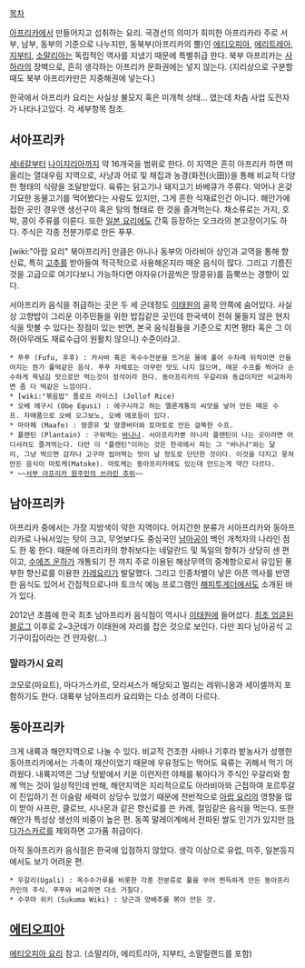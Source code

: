 [[목차]]

[[아프리카]]에서 만들어지고 섭취하는 요리. 
국경선의 의미가 희미한 아프리카라 주로 서부, 남부, 동부의 기준으로 나누지만, 동북부(아프리카의 뿔)인 [[에티오피아]], [[에리트레아]], [[지부티]], [[소말리아]]는 독립적인 역사를 지냈기 때문에 특별취급 한다. 북부 아프리카는 [[사하라]]의 장벽으로, 흔히 생각하는 아프리카 문화권에는 넣지 않는다. (지리상으로 구분할때도 북부 아프리카만은 지중해권에 넣는다.)

한국에서 아프리카 요리는 사실상 불모지 혹은 미개척 상태... 였는데 차츰 사업 도전자가 나타나고있다. 각 세부항목 참조.

== 서아프리카 ==
[[세네갈]]부터 [[나이지리아]]까지 약 16개국을 범위로 한다. 이 지역은 흔히 아프리카 하면 떠올리는 열대우림 지역으로, 사냥과 어로 및 채집과 농경(화전(火田))을 통해 비교적 다양한 형태의 식량을 조달받았다. 육류는 닭고기나 돼지고기 바베큐가 주류다. 악어나 온갖 기묘한 동물고기를 먹어봤다는 사람도 있지만, 그게 흔한 식재료인건 아니다. 해안가에 접한 곳인 경우엔 생선구이 혹은 탕의 형태로 한 것을 즐겨먹는다. 채소류로는 가지, 호박, 콩이 주류를 이룬다. 또한 [[일본 요리]]에도 간혹 등장하는 오크라의 본고장이기도 하다. 주식은 각종 전분가루로 만든 푸푸.

[wiki:"아랍 요리" 북아프리카] 만큼은 아니나 동부의 아라비아 상인과 교역을 통해 향신료, 특히 [[고추]]를 받아들여 적극적으로 사용해온지라 매운 음식이 많다. 그리고 기름진 것을 고급으로 여기다보니 가능하다면 야자유(가끔씩은 땅콩유)를 듬뿍쓰는 경향이 있다.

서아프리카 음식을 취급하는 곳은 두 세 군데정도 [[이태원]]의 골목 안쪽에 숨어있다. 사실상 고향밥이 그리운 이주민들을 위한 밥집같은 곳인데 한국색이 전혀 물들지 않은 현지식을 맛볼 수 있다는 장점이 있는 반면, 본국 음식점들을 기준으로 치면 평타 혹은 그 이하(아무래도 재료수급이 원활치 않으니) 수준이라고.

 * 푸푸 (Fufu, 후후) : 카사바 혹은 옥수수전분을 뜨거운 물에 풀어 수차례 뒤적이면 만들어지는 뭔가 풀떡같은 음식. 푸푸 자체로는 아무런 맛도 나지 않으며, 매운 수프를 찍어다 순수하게 목넘김 맛으로만 먹는것이 정석이라 한다. 동아프리카의 우갈리와 동급이지만 비교하자면 좀 더 떡같은 느낌이다.
 * [wiki:"볶음밥" 졸로프 라이스] (Jollof Rice)
 * 오베 에구시 (Ọbẹ Egusi) : 에구시라고 하는 멜론계통의 씨앗을 넣어 만든 매운 수프. 자매품으로 오베 오그보노, 오베 에포등이 있다.
 * 마아페 (Maafe) : 땅콩유 및 땅콩버터와 토마토로 만든 걸쭉한 수프.
 * 플랜틴 (Plantain) : 구워먹는 [[바나나]]. 서아프리카뿐 아니라 플랜틴이 나는 곳이라면 어디서라도 즐겨먹는다. 다만 이 "플랜틴"이라는 것은 한국에서 파는 그 "바나나"와는 달리, 그냥 먹으면 감자나 고구마 씹어먹는 맛이 날 정도로 단단한 것이다. 이것을 다지고 뭉쳐만든 음식이 마토케(Matoke). 마토케는 동아프리카에도 있는데 만드는게 약간 다르다. 
 * ~~[http://bbs2.ruliweb.daum.net/gaia/do/ruliweb/default/community/2078/read?articleId=18955171&objCate1=497&bbsId=G005&searchKey=subjectNcontent&itemGroupId=&itemId=143&sortKey=depth&searchValue=%EC%84%9C%EB%B6%80+%EC%95%84%ED%94%84%EB%A6%AC%EC%B9%B4+%EC%9B%90%EC%A3%BC%EB%AF%BC%EC%9D%98+%EC%93%B0%EB%9D%BC%EB%A6%B0+%EC%B6%94%EC%9C%84&platformId=&pageIndex=1 서부 아프리카 원주민의 쓰라린 추위]~~

== 남아프리카 ==
아프리카 중에서는 가장 지방색이 약한 지역이다. 어지간한 분류가 서아프리카와 동아프리카로 나눠서있는 탓이 크고, 무엇보다도 중심국인 [[남아공]]이 백인 개척자의 나라인 점도 한 몫 한다. 때문에 아프리카의 향취보다는 네덜란드 및 독일의 향취가 상당히 센 편이고, [[수에즈 운하]]가 개통되기 전 까지 주로 이용된 해상무역의 중계항으로서 유입된 풍부한 향신료를 이용한 [[카레]]요리가 발달했다. 그리고 인종차별이 낳은 아픈 역사를 반영한 음식도 있어서 간접적으로나마 토크식 예능 프로그램인 [[해피투게더]]에서도 소개된 바가 있다.

2012년 초쯤에 한국 최초 남아프리카 음식점이 역시나 [[이태원]]에 들어섰다. [http://m.blog.naver.com/songhk2006/80143028225 최초 업글된 블로그] 이후로 2~3군데가 이태원에 자리를 잡은 것으로 보인다. 다만 죄다 남아공식 고기구이집이라는 건 안자랑(...)

=== 말라가시 요리 ===
코모로(마요트), 마다가스카르, 모리셔스가 해당되고 멀리는 레위니옹과 세이셸까지 포함하기도 한다. 대륙부 남아프리카 요리와는 다소 성격이 다르다.

== 동아프리카 ==
크게 내륙과 해안지역으로 나눌 수 있다. 비교적 건조한 사바나 기후라 밭농사가 성행한 동아프리카에서는 가축이 재산이었기 때문에 우유정도는 먹어도 육류는 귀해서 먹기 어려웠다. 내륙지역은 그냥 텃밭에서 키운 이런저런 야채를 볶아다가 주식인 우갈리와 함께 먹는 것이 일상적인데 반해, 해안지역은 지리적으로도 아라비아와 근접하여 포르투갈이 진입하기 전 이슬람 세력이 상당수 있었기 때문에 전반적으로 [[아랍 요리]]의 영향을 많이 받아 사프란, 클로브, 시나몬과 같은 향신료를 쓴 카레, 절임같은 음식을 먹는다. 또한 해안가 특성상 생선의 비중이 높은 편. 동쪽 말레이계에서 전파된 쌀도 인기가 있지만 [[마다가스카르]]를 제외하면 고가품 취급이다.

아직 동아프리카 음식점은 한국에 입점하지 않았다. 생각 이상으로 유럽, 미주, 일본등지에서도 보기 어려운 편.

 * 우갈리(Ugali) : 옥수수가루를 비롯한 각종 전분류로 풀을 쑤어 찐득하게 만든 동아프리카인의 주식. 푸푸와 비교하면 다소 거칠다.
 * 수쿠마 위키 (Sukuma Wiki) : 당근과 양배추를 볶아 만든 것.

== [[에티오피아]] ==
[[에티오피아 요리]] 참고. (소말리아, 에리트리아, 지부티, 소말릴랜드를 포함)

